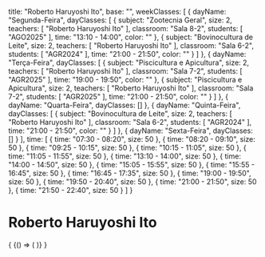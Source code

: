   title: "Roberto Haruyoshi Ito",
  base: "",
  weekClasses: [
    {
      dayName: "Segunda-Feira",
      dayClasses: [
        {
          subject: "Zootecnia Geral",
          size: 2,
          teachers: [
            "Roberto Haruyoshi Ito"
          ],
          classroom: "Sala 8-2",
          students: [
            "AGO2025"
          ],
          time: "13:10 - 14:00",
          color: ""
        },
        {
          subject: "Bovinocultura de Leite",
          size: 2,
          teachers: [
            "Roberto Haruyoshi Ito"
          ],
          classroom: "Sala 6-2",
          students: [
            "AGR2024"
          ],
          time: "21:00 - 21:50",
          color: ""
        }
      ]
    },
    {
      dayName: "Terça-Feira",
      dayClasses: [
        {
          subject: "Piscicultura e Apicultura",
          size: 2,
          teachers: [
            "Roberto Haruyoshi Ito"
          ],
          classroom: "Sala 7-2",
          students: [
            "AGR2025"
          ],
          time: "19:00 - 19:50",
          color: ""
        },
        {
          subject: "Piscicultura e Apicultura",
          size: 2,
          teachers: [
            "Roberto Haruyoshi Ito"
          ],
          classroom: "Sala 7-2",
          students: [
            "AGR2025"
          ],
          time: "21:00 - 21:50",
          color: ""
        }
      ]
    },
    {
      dayName: "Quarta-Feira",
      dayClasses: []
    },
    {
      dayName: "Quinta-Feira",
      dayClasses: [
        {
          subject: "Bovinocultura de Leite",
          size: 2,
          teachers: [
            "Roberto Haruyoshi Ito"
          ],
          classroom: "Sala 6-2",
          students: [
            "AGR2024"
          ],
          time: "21:00 - 21:50",
          color: ""
        }
      ]
    },
    {
      dayName: "Sexta-Feira",
      dayClasses: []
    }
  ],
  time: [
    {
      time: "07:30 - 08:20",
      size: 50
    },
    {
      time: "08:20 - 09:10",
      size: 50
    },
    {
      time: "09:25 - 10:15",
      size: 50
    },
    {
      time: "10:15 - 11:05",
      size: 50
    },
    {
      time: "11:05 - 11:55",
      size: 50
    },
    {
      time: "13:10 - 14:00",
      size: 50
    },
    {
      time: "14:00 - 14:50",
      size: 50
    },
    {
      time: "15:05 - 15:55",
      size: 50
    },
    {
      time: "15:55 - 16:45",
      size: 50
    },
    {
      time: "16:45 - 17:35",
      size: 50
    },
    {
      time: "19:00 - 19:50",
      size: 50
    },
    {
      time: "19:50 - 20:40",
      size: 50
    },
    {
      time: "21:00 - 21:50",
      size: 50
    },
    {
      time: "21:50 - 22:40",
      size: 50
    }
  ]
}

# Roberto Haruyoshi Ito

<div>
  {
    <BrowserOnly>
      {() => (
        <Grid
          title={data.title}
          weekClasses={data.weekClasses}
          time={data.time}
        />
      )}
    </BrowserOnly>
  }
</div>
